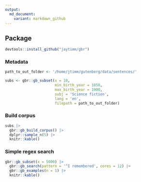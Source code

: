 ```yaml
---
output:
  md_document:
    variant: markdown_github
---
```




## Package

```r
devtools::install_github("jaytimm/gbr")
```


### Metadata
```r

path_to_out_folder <- '/home/jtimm/gutenberg/data/sentences/'
```


```r
subs <- gbr::gb_subset(x = 10,
                       min_birth_year = 1850,
                       max_birth_year = 1900,
                       subj = 'Science fiction',
                       lang = 'en',
                       filepath = path_to_out_folder) 
```



### Build corpus

```r
subs |> 
  gbr::gb_build_corpus() |>
  dplyr::sample_n(5) |> 
  knitr::kable()
```




### Simple regex search

```r
gbr::gb_subset(x = 5000) |>
  gbr::gb_search(pattern = '^I remembered', cores = 12) |>
  gbr::gb_examples(n = 1) |>
  knitr::kable()
```




